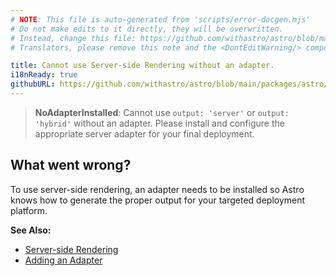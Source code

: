 ```yaml
---
# NOTE: This file is auto-generated from 'scripts/error-docgen.mjs'
# Do not make edits to it directly, they will be overwritten.
# Instead, change this file: https://github.com/withastro/astro/blob/main/packages/astro/src/core/errors/errors-data.ts
# Translators, please remove this note and the <DontEditWarning/> component.

title: Cannot use Server-side Rendering without an adapter.
i18nReady: true
githubURL: https://github.com/withastro/astro/blob/main/packages/astro/src/core/errors/errors-data.ts
---
```


<DontEditWarning />


> **NoAdapterInstalled**: Cannot use `output: 'server'` or `output: 'hybrid'` without an adapter. Please install and configure the appropriate server adapter for your final deployment.

## What went wrong?
To use server-side rendering, an adapter needs to be installed so Astro knows how to generate the proper output for your targeted deployment platform.

**See Also:**
-  [Server-side Rendering](/en/guides/server-side-rendering/)
-  [Adding an Adapter](/en/guides/server-side-rendering/#adding-an-adapter)


